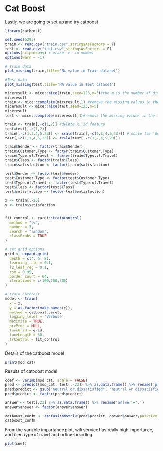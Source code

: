 # Cat Boost
Lastly, we are going to set up and try catboost

```r
library(catboost)
```


```r
set.seed(5293)
train <- read.csv("train.csv",stringsAsFactors = F)
test <- read.csv("test.csv",stringsAsFactors = F)
options(scipen=999) # erase 'e' in number
options(warn = -1)

```
```r

# Train data
plot_missing(train,title='NA value in Train dataset')

#Test data
plot_missing(test,title='NA value in Test dataset')


```
```r
miceresult <- mice::mice(train,seed=123,m=5)#the m is the number of divide
miceresult
train <- mice::complete(miceresult,1) #remove the missing values in the train set
miceresult <- mice::mice(test,seed=123,m=5)
miceresult
test <- mice::complete(miceresult,1)#remove the missing values in the test set
```

```r
train <- train[,-c(1,2)] #delete X, id feature
test=test[,-c(1,2)]
train[,-c(1,2,4,5,23)] <- scale(train[,-c(1,2,4,5,23)]) # scale the 'Gender','Customer.Type','Type.of.Travel','Class','satisfaction' variables
test[,-c(1,2,4,5,23)] <- scale(test[,-c(1,2,4,5,23)])
```

```r
train$Gender <- factor(train$Gender)
train$Customer.Type <- factor(train$Customer.Type)
train$Type.of.Travel <- factor(train$Type.of.Travel)
train$Class <- factor(train$Class)
train$satisfaction <- factor(train$satisfaction)

test$Gender <- factor(test$Gender)
test$Customer.Type <- factor(test$Customer.Type)
test$Type.of.Travel <- factor(test$Type.of.Travel)
test$Class <- factor(test$Class)
test$satisfaction <- factor(test$satisfaction)

```

```r

x <- train[,-23]
y <- train$satisfaction


fit_control <- caret::trainControl(
  method = "cv", 
  number = 3, 
  search = "random",
  classProbs = TRUE
)

# set grid options
grid <- expand.grid(
  depth = c(4, 6, 8),
  learning_rate = 0.1,
  l2_leaf_reg = 0.1,
  rsm = 0.95,
  border_count = 64,
  iterations = c(100,200,300)
)

# train catboost
model <- train(
  x = x, 
  y = as.factor(make.names(y)),
  method = catboost.caret,
  logging_level = 'Verbose',
  maximize = TRUE,
  preProc = NULL,
  tuneGrid = grid, 
  tuneLength = 30, 
  trControl = fit_control
)

```
Details of the catboost model
```r
print(mod_cat)
```

Results of catboost model
```r
coef <- varImp(mod_cat, scale = FALSE)
pred <- predict(mod_cat, test[,-23]) %>% as.data.frame() %>% rename('predict'='.')
pred$predict <- gsub("neutral.or.dissatisfied", "neutral or dissatisfied",pred$predict)
pred$predict <- factor(pred$predict)

answer <- test[,23] %>% as.data.frame() %>% rename('answer'='.')
answer$answer <- factor(answer$answer)
```
```r
catboost_confm <- confusionMatrix(pred$predict, answer$answer,positive = 'satisfied')
catboost_confm
```

From the variable importance plot, wifi service has really high importance, and then type of travel and online-boarding. 
```r
plot(coef)
```




